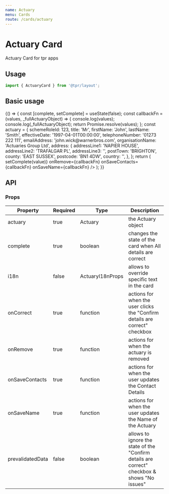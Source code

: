 ```yaml
---
name: Actuary
menu: Cards
route: /cards/actuary
---
```



# Actuary Card

Actuary Card for tpr apps

## Usage

```js
import { ActuaryCard } from '@tpr/layout';
```

## Basic usage

<Playground>
	{() => {
		const [complete, setComplete] = useState(false);
		const callbackFn = (values, _fullActuaryObject) => {
			console.log(values);
			console.log(_fullActuaryObject);
			return Promise.resolve(values);
		};
		const actuary = {
			schemeRoleId: 123,
			title: 'Mr',
			firstName: 'John',
			lastName: 'Smith',
			effectiveDate: '1997-04-01T00:00:00',
			telephoneNumber: '01273 222 111',
			emailAddress: 'john.wick@warnerbros.com',
			organisationName: 'Actuaries Group Ltd',
			address: {
				addressLine1: 'NAPIER HOUSE',
				addressLine2: 'TRAFALGAR PL',
				addressLine3: '',
				postTown: 'BRIGHTON',
				county: 'EAST SUSSEX',
				postcode: 'BN1 4DW',
				country: '',
			},
		};
		return (
			<ActuaryCard
				actuary={actuary}
				complete={complete}
				onCorrect={(value) => setComplete(value)}
				onRemove={callbackFn}
				onSaveContacts={callbackFn}
				onSaveName={callbackFn}
			/>
		);
	}}
</Playground>

## API

### Props

| Property         | Required | Type             | Description                                                                                  |
| ---------------- | -------- | ---------------- | -------------------------------------------------------------------------------------------- |
| actuary          | true     | Actuary          | the Actuary object                                                                           |
| complete         | true     | boolean          | changes the state of the card when All details are correct                                   |
| i18n             | false    | ActuaryI18nProps | allows to override specific text in the card                                                 |
| onCorrect        | true     | function         | actions for when the user clicks the "Confirm details are correct" checkbox                  |
| onRemove         | true     | function         | actions for when the actuary is removed                                                      |
| onSaveContacts   | true     | function         | actions for when the user updates the Contact Details                                        |
| onSaveName       | true     | function         | actions for when the user updates the Name of the Actuary                                    |
| prevalidatedData | false    | boolean          | allows to ignore the state of the "Confirm details are correct" checkbox & shows "No issues" |
